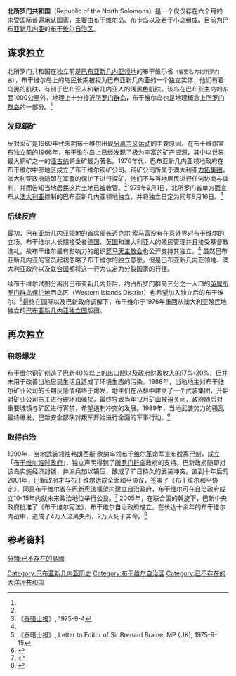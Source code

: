 {{noteTA
|G1 = TO
}}

{{Infobox Former Country
|conventional_long_name = 北所罗门共和国<small>（1975－1976）</small><hr/>布干维尔临时政府<small>（1990－1998）</small>
|common_name            = 北所罗门
|continent              = [[大洋洲|大洋洲]]
|country                = 巴布亚新几内亚
|status                 = 未被承认的国家
|government_type        = [[共和国|共和国]]
|title_leader           = 总统
|leader1                = 亞歷克西斯·薩雷 (Alexis Sarei)
|capital                =[[阿拉瓦_(巴布亞新幾內亞)|阿拉瓦]]
|year_start             = 1975年
|year_end               = 1998年
|date_start             = 9月11日
|date_end = 1月23日
|life_span = 1975年－1976年<br/>1990年－1998年
|image_flag             = Flag of Bougainville.svg
|image_flag2            = Flag of Papua New Guinea (3-2).svg
|image_map    = Bvdistricts.svg
|image_map2    = Central Solomons languages.svg
|image_map3    = bougainville in Papua New Guinea.svg 
|p1                     = 巴布亚新几内亚领地
|flag_p1                = Flag of Papua New Guinea.svg
|s1                     = 巴布亚新几内亚
|flag_s1                = Flag of Papua New Guinea.svg
|event2 = 再次獨立
|date_event2             = 1990年5月17日<ref>{{Cite news |first=Michael J. Field |last= |url=http://epress.anu.edu.au/sspng/mobile_devices/ch13.html |title=Chronology of Bougainville Civil War |work=Hartford Web Publishing |date=1998-01-30 |accessdate= |archive-date=2010-12-16 |archive-url=https://web.archive.org/web/20101216055153/http://epress.anu.edu.au/sspng/mobile_devices/ch13.html |dead-url=no }}</ref>
|event_end = 併入{{PNG}}
|p2                     = 巴布亚新几内亚
|flag_p2                = Flag of Papua New Guinea.svg
|s2                     = 布干维尔省
|flag_s2                = Flag of Papua New Guinea.svg
}}

'''北所罗门共和国'''（Republic of the North Solomons）是一个仅仅存在六个月的[[有限承认国家列表|未受国际普遍承认国家]]，主要由[[布干维尔岛|布干维尔岛]]、[[布卡岛|布卡岛]]以及若干小岛组成。目前为[[巴布亚新几内亚|巴布亚新几内亚]]的[[布干维尔自治区|布干维尔自治区]]。

==谋求独立==
北所罗门共和国在独立前是[[巴布亚新几内亚领地|巴布亚新几内亚领地]]的布干维尔省<small>（曾更名为北所罗门省）</small>，布干维尔岛上的岛民长期被视为巴布亚新几内亚的一个独立实体，他们有着乌黑的肌肤，有别于巴布亚人和新几内亚人的浅黑色肌肤。该岛在巴布亚主岛的东面1000公里外，地理上十分接近[[所罗门群岛|所罗门群岛]]，布干维尔岛也是地理概念上[[所罗门群岛_(群岛)|所罗门群岛]]的一部分。<ref name="The Times, September 4, 1975"/> 

===发现銅矿===
反对采矿是1960年代末期布干维尔出现[[分离主义|分离主义运动]]的主要原因。在布干维尔宣布独立前的1966年，布干维尔岛上已经发现了极为丰富的矿产资源，其中以世界最大铜矿之一的[[潘古纳|潘古纳]]铜金矿最为著名。1970年代，巴布亚新几内亚领地政府在布干维尔中部地区成立了布干维尔铜矿公司。铜矿公司所属于澳大利亚[[力拓集团|力拓集团]]，澳大利亚政府随即在军警的保护下进行探矿，他们不与当地居民进行任何协商与谈判，并而告知当地居民这片土地已被收管。<ref name="The Times, September 4, 1975"/>1975年9月1日，北所罗门省单方面宣布从[[澳大利亚|澳大利亚]]控制的巴布亚新几内亚领地独立，并将独立日定为同年9月16日。<ref name="The Times, September 4, 1975">《[[泰晤士报|泰晤士报]]》, 1975-9-4</ref>

===后续反应===
最初，巴布亚新几内亚领地的首席部长[[迈克尔·索马雷|迈克尔·索马雷]]没有在意外界对布干维尔的立场。布干维尔人长期接受者[[德意志帝国|德国]]、[[英国|英国]]和澳大利亚人的殖民管理并且接受基督教洗礼，故布干维尔最有影响力的组织[[天主教會|罗马天主教会]]也公开支持其独立。<ref name="The Times, September 4, 1975"/> 虽然巴布亚新几内亚的官员起初忽略了布干维尔的独立意愿，但是巴布亚新几内亚领地、澳大利亚政府以及[[联合国|联合国]]都将这一行为认定为分裂国家的行径。

续布干维尔试图分离出巴布亚新几内亚后，约占所罗门群岛三分之一人口的[[所罗门群岛|英属所罗门群岛保护地]]西岛区（Western Islands District）也希望加入独立后的布干维尔。<ref>《泰晤士报》, Letter to Editor of Sir Brenard Braine, MP (UK), 1975-9-15</ref>最终在国际以及巴新政府调解下，布干维尔于1976年重回从澳大利亚殖民地独立的[[巴布亚新几内亚独立国|巴布亚新几内亚独立国]]版图。

==再次独立==
===积怨爆发===
布干维尔铜矿创造了巴新40%以上的出口额以及政府财政收入的17%-20%，但并未用于改善当地居民生活且造成了环境生态的污染。1988年，当地地主对布干维尔矿业公司的长期反感情绪终于爆发，地主们在丛林中建立了一个武装集团，开始对矿业公司员工进行破坏和骚扰。最终导致当年12月矿山被迫关闭，政府随后对重要城镇与矿区进行宵禁，希望遏制冲突的发展。1989年，当地武装势力的骚乱最终爆发，巴新安全部队对叛军开始进行全面的军事行动。<ref>{{Cite news |first= |last= |url=http://epress.anu.edu.au/sspng/mobile_devices/ch13.html |title=The Bougainville Crisis |work=[[澳大利亚国立大学|澳大利亚国立大学]]电子出版物 |date=1990 |accessdate= |archive-date=2010-12-16 |archive-url=https://web.archive.org/web/20101216055153/http://epress.anu.edu.au/sspng/mobile_devices/ch13.html |dead-url=no }}</ref> 
===取得自治===
1990年，当地武装领袖弗朗西斯·欧纳率领[[布干维尔革命军|布干维尔革命军]]宣布脱离[[巴新|巴新]]，成立「[[北所羅門共和國|布干维尔临时政府]]」，独立声明得到了[[所罗门群岛|所罗门群岛]]政府的支持。巴新政府随即对该岛实施经济封锁，并派兵加以镇压，酿成了旷日持久的武装冲突。直到十年后的2001年，巴新政府才与布干维尔达成全面和平协议，签署了《布干维尔和平协定》，同意布干维尔省在巴新宪法框架内建立自治政府，布干维尔可在自治政府成立10-15年内就未来政治地位举行公投。<ref>{{Cite news |first=Charles Bennett|last=|url=http://www.mfa.gov.cn/chn/pds/gjhdq/gj/dyz/1206_47/1206x2/t568488.htm |title=中国驻巴新大使魏瑞兴出席布自治政府成立四周年庆祝活动|work=中国驻巴新大使馆|date=2000-03-21 |accessdate=}}</ref> 2005年，在联合国的斡旋下，巴新中央政府批准了《布干维尔宪法》，布干维尔自治政府成立。在长达十余年的布干维尔内战中，造成了4万人流离失所，2万人死于非命。<ref>{{Cite news|first=Charles Bennett|last=|url=http://web.peopledaily.com.cn/zdxw/16/20000321/20000321167.html|title=布干维尔和谈恢复|work=人民日报网络版|date=2009-06-19|accessdate=|deadurl=yes|archiveurl=https://web.archive.org/web/20040325053651/http://web.peopledaily.com.cn/zdxw/16/20000321/20000321167.html|archivedate=2004-03-25}}</ref>

==参考资料==
{{Reflist|2}}

[[Category:巴布亚新几内亚历史|Category:巴布亚新几内亚历史]]
[[Category:布干维尔自治区|Category:布干维尔自治区]]
[[Category:已不存在的大洋洲共和国|Category:已不存在的大洋洲共和国]]
[[分類:已不存在的島國|分類:已不存在的島國]]